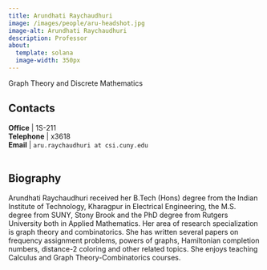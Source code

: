 ```yaml
---
title: Arundhati Raychaudhuri
image: /images/people/aru-headshot.jpg
image-alt: Arundhati Raychaudhuri
description: Professor
about:
  template: solana
  image-width: 350px
---
```



Graph Theory and Discrete Mathematics


## Contacts

<i class="bi bi-door-open"></i> **Office** | 1S-211 <br/>
<i class="bi bi-telephone"></i> **Telephone** | x3618 <br/>
<i class="bi bi-mailbox"></i> **Email** | `aru.raychaudhuri at csi.cuny.edu` <br/>
 <br/>

## Biography

Arundhati Raychaudhuri received her B.Tech (Hons) degree from the
Indian Institute of Technology, Kharagpur in Electrical Engineering,
the M.S. degree from SUNY, Stony Brook and the PhD degree from Rutgers
University both in Applied Mathematics.  Her area of research
specialization is graph theory and combinatorics.  She has written
several papers on frequency assignment problems, powers of graphs,
Hamiltonian completion numbers, distance-2 coloring and other related
topics.  She enjoys teaching Calculus and Graph Theory-Combinatorics courses.


